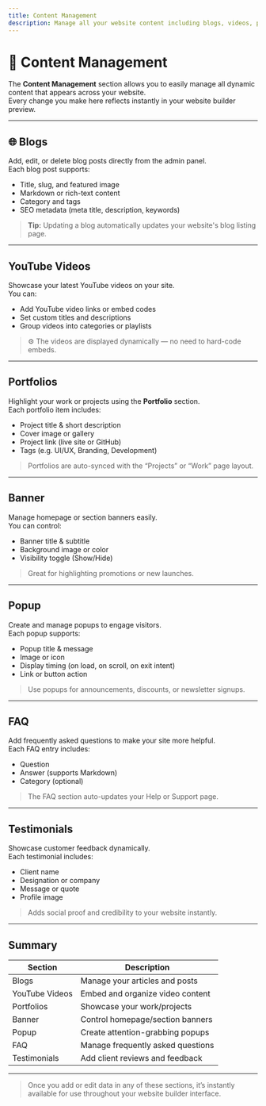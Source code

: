 ```yaml
---
title: Content Management
description: Manage all your website content including blogs, videos, portfolios, and more.
---
```

# 🧠 Content Management

The **Content Management** section allows you to easily manage all dynamic content that appears across your website.  
Every change you make here reflects instantly in your website builder preview.

---

## 🌐 Blogs

Add, edit, or delete blog posts directly from the admin panel.  
Each blog post supports:

- Title, slug, and featured image
- Markdown or rich-text content
- Category and tags
- SEO metadata (meta title, description, keywords)

> **Tip:** Updating a blog automatically updates your website's blog listing page.

---

## YouTube Videos

Showcase your latest YouTube videos on your site.  
You can:

- Add YouTube video links or embed codes  
- Set custom titles and descriptions  
- Group videos into categories or playlists  

> ⚙️ The videos are displayed dynamically — no need to hard-code embeds.

---

## Portfolios

Highlight your work or projects using the **Portfolio** section.  
Each portfolio item includes:

- Project title & short description  
- Cover image or gallery  
- Project link (live site or GitHub)  
- Tags (e.g. UI/UX, Branding, Development)

> Portfolios are auto-synced with the “Projects” or “Work” page layout.

---

## Banner

Manage homepage or section banners easily.  
You can control:

- Banner title & subtitle  
- Background image or color  
- Visibility toggle (Show/Hide)

> Great for highlighting promotions or new launches.

---

## Popup

Create and manage popups to engage visitors.  
Each popup supports:

- Popup title & message  
- Image or icon  
- Display timing (on load, on scroll, on exit intent)
- Link or button action  

>  Use popups for announcements, discounts, or newsletter signups.

---

##  FAQ

Add frequently asked questions to make your site more helpful.  
Each FAQ entry includes:

- Question  
- Answer (supports Markdown)  
- Category (optional)

>  The FAQ section auto-updates your Help or Support page.

---

##  Testimonials

Showcase customer feedback dynamically.  
Each testimonial includes:

- Client name  
- Designation or company  
- Message or quote  
- Profile image  

>  Adds social proof and credibility to your website instantly.

---

##  Summary

| Section         | Description                        |
|-----------------|------------------------------------|
| Blogs           | Manage your articles and posts      |
| YouTube Videos  | Embed and organize video content    |
| Portfolios      | Showcase your work/projects         |
| Banner          | Control homepage/section banners    |
| Popup           | Create attention-grabbing popups    |
| FAQ             | Manage frequently asked questions   |
| Testimonials    | Add client reviews and feedback     |

---

>  Once you add or edit data in any of these sections, it’s instantly available for use throughout your website builder interface.
